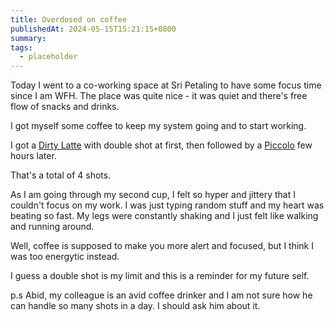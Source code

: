 ```yaml
---
title: Overdosed on coffee
publishedAt: 2024-05-15T15:21:15+0800
summary: 
tags:
  - placeholder
---
```


Today I went to a co-working space at Sri Petaling to have some focus time since I am WFH. The place was quite nice - it was quiet and there's free flow of snacks and drinks. 

I got myself some coffee to keep my system going and to start working.

I got a [Dirty Latte](https://www.dolce-gusto.co.th/en/inspiration/flat-white-and-dirty-latte) with double shot at first, then followed by a [Piccolo](https://distefano.com.au/blogs/coffee-blog/what-is-a-piccolo-coffee) few hours later.

That's a total of 4 shots. 

As I am going through my second cup, I felt so hyper and jittery that I couldn't focus on my work. I was just typing random stuff and my heart was beating so fast. My legs were constantly shaking and I just felt like walking and running around. 

Well, coffee is supposed to make you more alert and focused, but I think I was too energytic instead.

I guess a double shot is my limit and this is a reminder for my future self.

p.s Abid, my colleague is an avid coffee drinker and I am not sure how he can handle so many shots in a day. I should ask him about it. 
